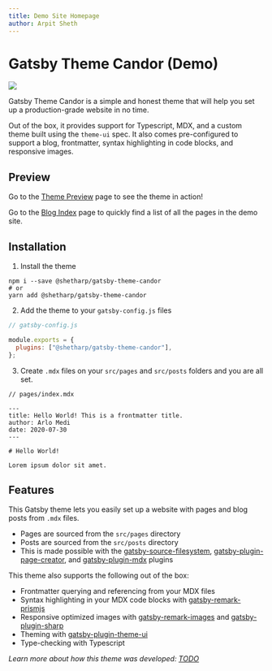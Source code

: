 ```yaml
---
title: Demo Site Homepage
author: Arpit Sheth
---
```



# Gatsby Theme Candor (Demo)

<Image src={animTvSignalNoisy} />

Gatsby Theme Candor is a simple and honest theme that will help you set up a production-grade website in no time.

Out of the box, it provides support for Typescript, MDX, and a custom theme built using the `theme-ui` spec.
It also comes pre-configured to support a blog, frontmatter, syntax highlighting in code blocks, and responsive images.

## Preview

Go to the [Theme Preview](/theme-preview) page to see the theme in action!

Go to the [Blog Index](/blog) page to quickly find a list of all the pages in the demo site.

## Installation

1. Install the theme

```shell
npm i --save @shetharp/gatsby-theme-candor
# or
yarn add @shetharp/gatsby-theme-candor
```

2. Add the theme to your `gatsby-config.js` files

```js
// gatsby-config.js

module.exports = {
  plugins: ["@shetharp/gatsby-theme-candor"],
};
```

3. Create `.mdx` files on your `src/pages` and `src/posts` folders and you are all set.

<!-- prettier-ignore-start -->
```mdx
// pages/index.mdx

---
title: Hello World! This is a frontmatter title.
author: Arlo Medi
date: 2020-07-30
---

# Hello World!

Lorem ipsum dolor sit amet.
```
<!-- prettier-ignore-end -->

## Features

This Gatsby theme lets you easily set up a website with pages and blog posts from `.mdx` files.

- Pages are sourced from the `src/pages` directory
- Posts are sourced from the `src/posts` directory
- This is made possible with the [gatsby-source-filesystem](https://www.gatsbyjs.org/packages/gatsby-source-filesystem/),
  [gatsby-plugin-page-creator](https://www.gatsbyjs.org/packages/gatsby-plugin-page-creator/), and
  [gatsby-plugin-mdx](https://www.gatsbyjs.org/packages/gatsby-plugin-mdx/) plugins

This theme also supports the following out of the box:

- Frontmatter querying and referencing from your MDX files
- Syntax highlighting in your MDX code blocks with [gatsby-remark-prismjs](https://www.gatsbyjs.org/packages/gatsby-remark-prismjs/)
- Responsive optimized images with [gatsby-remark-images](https://www.gatsbyjs.org/packages/gatsby-remark-images/) and [gatsby-plugin-sharp](https://www.gatsbyjs.org/packages/gatsby-plugin-sharp/)
- Theming with [gatsby-plugin-theme-ui](https://www.gatsbyjs.org/packages/gatsby-plugin-theme-ui/)
- Type-checking with Typescript

_Learn more about how this theme was developed: [TODO](#!)_
